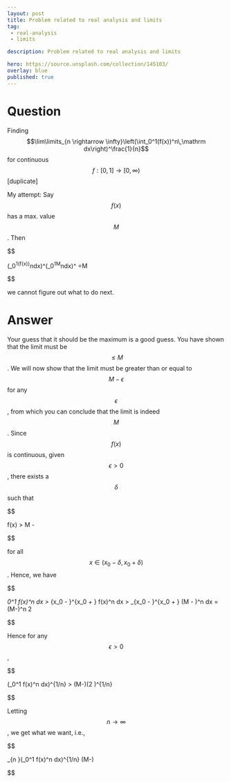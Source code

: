 ---
layout: post
title: Problem related to real analysis and limits
tag:
 - real-analysis
 - limits

description: Problem related to real analysis and limits

hero: https://source.unsplash.com/collection/145103/
overlay: blue 
published: true
---

# Question 

Finding $$\lim\limits_{n \rightarrow \infty}\left(\int_0^1(f(x))^n\,\mathrm dx\right)^\frac{1}{n}$$ for continuous $$f:[0,1]\to[0,\infty)$$ [duplicate]

<!--break-->



My attempt:
Say $$f(x)$$ has a max. value $$M$$. Then 

$$

\left(\int_0^1(f(x))^ndx\right)^\frac{1}{n}\leq\left(\int_0^1M^ndx\right)^\frac{1}{n} =M

$$


we cannot figure out what to do next.

# Answer 


Your guess that it should be the maximum is a good guess. You have shown that the limit must be $$\leq M$$. We will now show that the limit must be greater than or equal to $$M-\epsilon$$ for any $$\epsilon$$, from which you can conclude that the limit is indeed $$M$$.
Since $$f(x)$$ is continuous, given $$\epsilon > 0$$, there exists a $$\delta$$ such that


$$

f(x) > M - \epsilon

$$

 for all $$x \in (x_0 -\delta, x_0 + \delta)$$. Hence, we have


$$

\int_0^1 f(x)^n dx > \int_{x_0 - \delta}^{x_0 + \delta} f(x)^n dx > \int_{x_0 - \delta}^{x_0 + \delta} (M - \epsilon)^n dx = (M-\epsilon)^n 2\delta

$$


Hence for any $$\epsilon > 0$$,


$$

\left(\int_0^1 f(x)^n dx\right)^{1/n} > (M-\epsilon)(2 \delta)^{1/n}

$$


Letting $$n \to \infty$$, we get what we want, i.e.,


$$

\lim_{n \to \infty}\left(\int_0^1 f(x)^n dx\right)^{1/n} \geq (M-\epsilon)

$$



